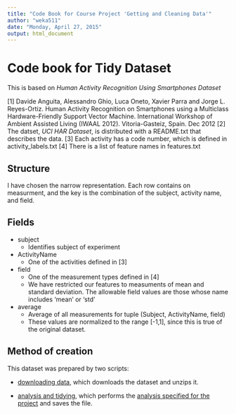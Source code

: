 ```yaml
---
title: "Code Book for Course Project 'Getting and Cleaning Data'"
author: "weka511"
date: "Monday, April 27, 2015"
output: html_document
---
```


# Code book for Tidy Dataset

This is based on *Human Activity Recognition Using Smartphones Dataset*

[1] Davide Anguita, Alessandro Ghio, Luca Oneto, Xavier Parra and Jorge L. Reyes-Ortiz. Human Activity Recognition on Smartphones using a Multiclass Hardware-Friendly Support Vector Machine. International Workshop of Ambient Assisted Living (IWAAL 2012). Vitoria-Gasteiz, Spain. Dec 2012
[2] The datset, *UCI HAR Dataset*, is distributed with a README.txt that describes the data.
[3] Each activity has a code number, which is defined in activity_labels.txt 
[4] There is a list of feature names in features.txt

## Structure
 I have chosen the narrow representation. Each row contains on measurment, and the key is the combination of the subject, activity name, and field.
 
## Fields

 * subject
    *  Identifies subject of experiment
    
 * ActivityName
    * One of the activities defined in [3]
    
 * field
    * One of the measurement types defined in [4]
    * We have restricted our features to measuments of mean and standard deviation. The allowable field values are those whose name includes 'mean' or 'std'
    
 * average
    * Average of all measurements for tuple (Subject, ActivityName, field)
    * These values are normalized to the range [-1,1], since this is true of the original dataset.

## Method of creation

This dataset was prepared by two scripts:

  * [downloading data](https://github.com/weka511/getdata/blob/master/download_data.R), which downloads the dataset and unzips it.
  
  * [analysis and tidying](https://github.com/weka511/getdata/blob/master/run_analysis.R), which performs the [analysis specified for the project](https://class.coursera.org/getdata-013/human_grading) and saves the file.
